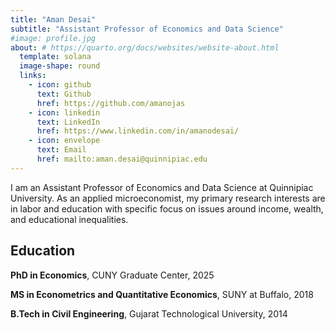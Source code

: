 ```yaml
---
title: "Aman Desai"
subtitle: "Assistant Professor of Economics and Data Science"
#image: profile.jpg
about: # https://quarto.org/docs/websites/website-about.html
  template: solana
  image-shape: round
  links:
    - icon: github
      text: Github
      href: https://github.com/amanojas
    - icon: linkedin
      text: LinkedIn
      href: https://www.linkedin.com/in/amanodesai/
    - icon: envelope 
      text: Email
      href: mailto:aman.desai@quinnipiac.edu
---
```


I am an Assistant Professor of Economics and Data Science at Quinnipiac University. As an applied microeconomist, my primary research interests are in labor and education with specific focus on issues around income, wealth, and educational inequalities.

## Education

**PhD in Economics**, CUNY Graduate Center, 2025

**MS in Econometrics and Quantitative Economics**, SUNY at Buffalo, 2018 

**B.Tech in Civil Engineering**, Gujarat Technological University, 2014 




